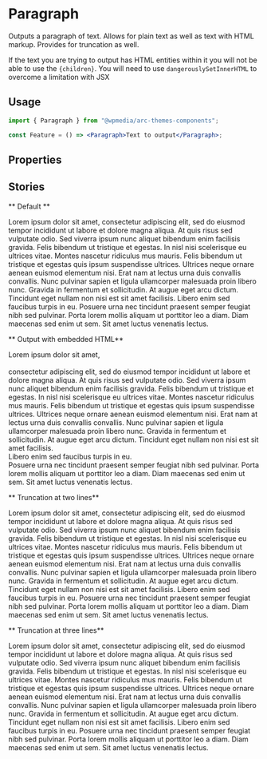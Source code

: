 

<Meta title="Components/Paragraph" component={Paragraph} />

# Paragraph

Outputs a paragraph of text. Allows for plain text as well as text with HTML markup. Provides for truncation as well.

If the text you are trying to output has HTML entities within it you will not be able to
use the `{children}`. You will need to use `dangerouslySetInnerHTML` to overcome a
limitation with JSX

## Usage

```jsx
import { Paragraph } from "@wpmedia/arc-themes-components";

const Feature = () => <Paragraph>Text to output</Paragraph>;
```

## Properties

<ArgsTable of={Paragraph} />

## Stories

** Default **

<Canvas>
	<Story name="Default">
		<Paragraph>
			Lorem ipsum dolor sit amet, consectetur adipiscing elit, sed do eiusmod tempor incididunt ut
			labore et dolore magna aliqua. At quis risus sed vulputate odio. Sed viverra ipsum nunc
			aliquet bibendum enim facilisis gravida. Felis bibendum ut tristique et egestas. In nisl nisi
			scelerisque eu ultrices vitae. Montes nascetur ridiculus mus mauris. Felis bibendum ut
			tristique et egestas quis ipsum suspendisse ultrices. Ultrices neque ornare aenean euismod
			elementum nisi. Erat nam at lectus urna duis convallis convallis. Nunc pulvinar sapien et
			ligula ullamcorper malesuada proin libero nunc. Gravida in fermentum et sollicitudin. At augue
			eget arcu dictum. Tincidunt eget nullam non nisi est sit amet facilisis. Libero enim sed
			faucibus turpis in eu. Posuere urna nec tincidunt praesent semper feugiat nibh sed pulvinar.
			Porta lorem mollis aliquam ut porttitor leo a diam. Diam maecenas sed enim ut sem. Sit amet
			luctus venenatis lectus.
		</Paragraph>
	</Story>
</Canvas>

** Output with embedded HTML**

<Canvas>
	<Story name="Output with embedded HTML">
		<Paragraph>
			Lorem ipsum dolor sit amet,
			<br />
			<br />
			consectetur adipiscing elit, sed do eiusmod tempor incididunt ut labore et dolore magna aliqua.
			At quis risus sed vulputate odio. Sed viverra ipsum nunc aliquet bibendum enim facilisis gravida.
			Felis bibendum ut tristique et egestas. In nisl nisi scelerisque eu ultrices vitae. Montes nascetur
			ridiculus mus mauris. Felis bibendum ut tristique et egestas quis ipsum suspendisse ultrices. Ultrices
			neque ornare aenean euismod elementum nisi. Erat nam at lectus urna duis convallis convallis. Nunc
			pulvinar sapien et ligula ullamcorper malesuada proin libero nunc. Gravida in fermentum et sollicitudin.
			At augue eget arcu dictum. Tincidunt eget nullam non nisi est sit amet facilisis. <br />
			Libero enim sed faucibus turpis in eu.
			<br /> Posuere urna nec tincidunt praesent semper feugiat nibh sed pulvinar. Porta lorem mollis
			aliquam ut porttitor leo a diam. Diam maecenas sed enim ut sem. Sit amet luctus venenatis lectus.
		</Paragraph>
	</Story>
</Canvas>

** Truncation at two lines**

<Canvas>
	<Story name="Truncation at two lines">
		<div style={{ width: "200px" }}>
			<Paragraph truncationLines={2}>
				Lorem ipsum dolor sit amet, consectetur adipiscing elit, sed do eiusmod tempor incididunt ut
				labore et dolore magna aliqua. At quis risus sed vulputate odio. Sed viverra ipsum nunc
				aliquet bibendum enim facilisis gravida. Felis bibendum ut tristique et egestas. In nisl
				nisi scelerisque eu ultrices vitae. Montes nascetur ridiculus mus mauris. Felis bibendum ut
				tristique et egestas quis ipsum suspendisse ultrices. Ultrices neque ornare aenean euismod
				elementum nisi. Erat nam at lectus urna duis convallis convallis. Nunc pulvinar sapien et
				ligula ullamcorper malesuada proin libero nunc. Gravida in fermentum et sollicitudin. At
				augue eget arcu dictum. Tincidunt eget nullam non nisi est sit amet facilisis. Libero enim
				sed faucibus turpis in eu. Posuere urna nec tincidunt praesent semper feugiat nibh sed
				pulvinar. Porta lorem mollis aliquam ut porttitor leo a diam. Diam maecenas sed enim ut sem.
				Sit amet luctus venenatis lectus.
			</Paragraph>
		</div>
	</Story>
</Canvas>

** Truncation at three lines**

<Canvas>
	<Story name="Truncation at three lines">
		<div style={{ width: "200px" }}>
			<Paragraph truncationLines={3}>
				Lorem ipsum dolor sit amet, consectetur adipiscing elit, sed do eiusmod tempor incididunt ut
				labore et dolore magna aliqua. At quis risus sed vulputate odio. Sed viverra ipsum nunc
				aliquet bibendum enim facilisis gravida. Felis bibendum ut tristique et egestas. In nisl
				nisi scelerisque eu ultrices vitae. Montes nascetur ridiculus mus mauris. Felis bibendum ut
				tristique et egestas quis ipsum suspendisse ultrices. Ultrices neque ornare aenean euismod
				elementum nisi. Erat nam at lectus urna duis convallis convallis. Nunc pulvinar sapien et
				ligula ullamcorper malesuada proin libero nunc. Gravida in fermentum et sollicitudin. At
				augue eget arcu dictum. Tincidunt eget nullam non nisi est sit amet facilisis. Libero enim
				sed faucibus turpis in eu. Posuere urna nec tincidunt praesent semper feugiat nibh sed
				pulvinar. Porta lorem mollis aliquam ut porttitor leo a diam. Diam maecenas sed enim ut sem.
				Sit amet luctus venenatis lectus.
			</Paragraph>
		</div>
	</Story>
</Canvas>
